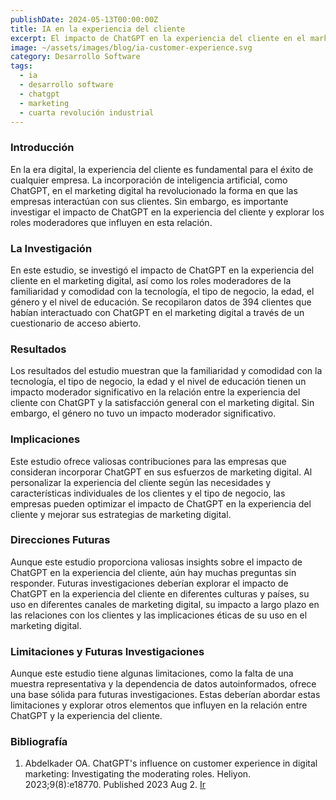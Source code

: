 ```yaml
---
publishDate: 2024-05-13T00:00:00Z
title: IA en la experiencia del cliente
excerpt: El impacto de ChatGPT en la experiencia del cliente en el marketing digital.
image: ~/assets/images/blog/ia-customer-experience.svg
category: Desarrollo Software
tags:
  - ia
  - desarrollo software
  - chatgpt
  - marketing
  - cuarta revolución industrial
---
```


### Introducción

En la era digital, la experiencia del cliente es fundamental para el éxito de cualquier empresa. La incorporación de inteligencia artificial, como ChatGPT, en el marketing digital ha revolucionado la forma en que las empresas interactúan con sus clientes. Sin embargo, es importante investigar el impacto de ChatGPT en la experiencia del cliente y explorar los roles moderadores que influyen en esta relación.

### La Investigación

En este estudio, se investigó el impacto de ChatGPT en la experiencia del cliente en el marketing digital, así como los roles moderadores de la familiaridad y comodidad con la tecnología, el tipo de negocio, la edad, el género y el nivel de educación. Se recopilaron datos de 394 clientes que habían interactuado con ChatGPT en el marketing digital a través de un cuestionario de acceso abierto.

### Resultados

Los resultados del estudio muestran que la familiaridad y comodidad con la tecnología, el tipo de negocio, la edad y el nivel de educación tienen un impacto moderador significativo en la relación entre la experiencia del cliente con ChatGPT y la satisfacción general con el marketing digital. Sin embargo, el género no tuvo un impacto moderador significativo.

### Implicaciones

Este estudio ofrece valiosas contribuciones para las empresas que consideran incorporar ChatGPT en sus esfuerzos de marketing digital. Al personalizar la experiencia del cliente según las necesidades y características individuales de los clientes y el tipo de negocio, las empresas pueden optimizar el impacto de ChatGPT en la experiencia del cliente y mejorar sus estrategias de marketing digital.

### Direcciones Futuras

Aunque este estudio proporciona valiosas insights sobre el impacto de ChatGPT en la experiencia del cliente, aún hay muchas preguntas sin responder. Futuras investigaciones deberían explorar el impacto de ChatGPT en la experiencia del cliente en diferentes culturas y países, su uso en diferentes canales de marketing digital, su impacto a largo plazo en las relaciones con los clientes y las implicaciones éticas de su uso en el marketing digital.

### Limitaciones y Futuras Investigaciones

Aunque este estudio tiene algunas limitaciones, como la falta de una muestra representativa y la dependencia de datos autoinformados, ofrece una base sólida para futuras investigaciones. Estas deberían abordar estas limitaciones y explorar otros elementos que influyen en la relación entre ChatGPT y la experiencia del cliente.

### Bibliografía
1. Abdelkader OA. ChatGPT's influence on customer experience in digital marketing: Investigating the moderating roles. Heliyon. 2023;9(8):e18770. Published 2023 Aug 2.
<a href="https://www.ncbi.nlm.nih.gov/pmc/articles/PMC10415881/" target="_blank">Ir</a>
